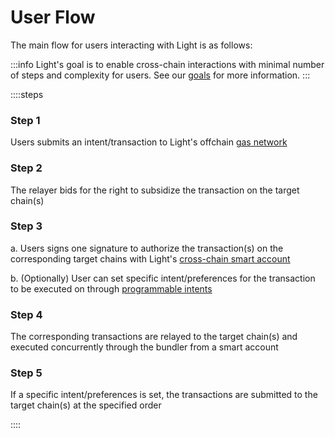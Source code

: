 # User Flow

The main flow for users interacting with Light is as follows:

:::info
Light's goal is to enable cross-chain interactions with minimal number of steps and complexity for users.
See our [goals](/goals) for more information.
:::

::::steps

### Step 1

Users submits an intent/transaction to Light's offchain [gas network](/light-gas-abstraction)

### Step 2

The relayer bids for the right to subsidize the transaction on the target chain(s)

### Step 3

a. Users signs one signature to authorize the transaction(s) on the corresponding target chains with Light's [cross-chain smart account](/light-smart-wallet)

b. (Optionally) User can set specific intent/preferences for the transaction to be executed on through [programmable intents](/light-programmable-intents)

### Step 4

The corresponding transactions are relayed to the target chain(s) and executed concurrently through the bundler from a smart account

### Step 5

If a specific intent/preferences is set, the transactions are submitted to the target chain(s) at the specified order

::::
